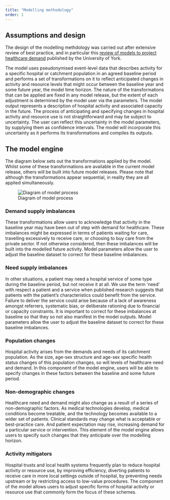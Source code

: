 ```yaml
---
title: "Modelling methodology"
order: 1
---
```


## Assumptions and design

The design of the modelling methdology was carried out after extensive review of best practice, and in particular this [review of models to project healthcare demand](https://www.york.ac.uk/media/che/documents/papers/researchpapers/CHERP186_projecting_healthcare_demand.pdf) published by the University of York.

The model uses pseudonymised event-level data that describes activity for a specific hospital or catchment population in an agreed baseline period and performs a set of transformations on it to reflect anticipated changes in activity and resource levels that might occur between the baseline year and some future year, the model time horizon.  The nature of the transformations that can be applied are fixed in any model release, but the extent of each adjustment is determined by the model user via the parameters.  The model output represents a description of hospital activity and associated capacity in the future.
The process of anticipating and specifying changes in hospital activity and resource use is not straightforward and may be subject to uncertainty.  The user can reflect this uncertainty in the model parameters, by supplying them as confidence intervals.  The model will incorporate this uncertainty as it performs its transformations and compiles its outputs.

## The model engine

The diagram below sets out the transformations applied by the model.  Whilst some of these transformations are available in the current model release, others will be built into future model releases. Please note that although the transformations appear sequential, in reality they are all applied simultaneously.

![Diagram of model process](model_graphic_v06.png){fig-alt="Diagram showing the processes of the model"}

### Demand supply imbalances
These transformations allow users to acknowledge that activity in the baseline year may have been out of step with demand for healthcare.  These imbalances might be expressed in terms of patients waiting for care, travelling excessively to receive care, or choosing to buy care from the private sector.  If not otherwise considered, then these imbalances will be built into the modelled future activity.  Model parameters allow the user to adjust the baseline dataset to correct for these baseline imbalances.

### Need supply imbalances
In other situations, a patient may need a hospital service of some type during the baseline period, but not receive it at all.  We use the term 'need' with respect a patient and a service when published research suggests that patients with the patient's characteristics could benefit from the service.  Failure to deliver the service could arise because of a lack of awareness amongst referrers, systematic bias, or deliberate rationing due to financial or capacity constraints.  It is important to correct for these imbalances at baseline so that they so not also manifest in the model outputs.  Model parameters allow the user to adjust the baseline dataset to correct for these baseline imbalances.

### Population changes
Hospital activity arises from the demands and needs of its catchment population. As the size, age-sex structure and age-sex specific health status changes of this population changes, so will levels of healthcare need and demand.  In this component of the model engine, users will be able to specify changes in these factors between the baseline and some future period.

### Non-demographic changes
Healthcare need and demand might also change as a result of a series of non-demographic factors.  As medical technologies develop, medical conditions become treatable, and the technology becomes available to a wider set of patients.  Clinical standards may change what is acceptable or best-practice care.  And patient expectation may rise, increasing demand for a particular service or intervention.  This element of the model engine allows users to specify such changes that they anticipate over the modelling horizon.

### Activity mitigators
Hospital trusts and local health systems frequently plan to reduce hospital activity or resource use, by improving efficiency, diverting patients to receive care in more local settings outside of hospital, by preventing needs upstream or by restricting access to low-value procedures.  The component of the model allows users to adjust specific forms of hospital activity or resource use that commonly form the focus of these schemes.
